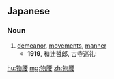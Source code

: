 ==Japanese==
{{ja-kanjitab|もの|こし|k2=ごし|r=y|yomi=kun}}

===Noun===
{{ja-noun|ものごし}}

# [[demeanor]], [[movements]], [[manner]]
#* '''1919''', 和辻哲郎, 古寺巡礼:
#*: {{ja-usex|それは十八九の色の白い、感じのこまやかな、'''物腰'''の柔らかい人であった。|それ は じゅう はち きゅう の いろ の しろい、 かんじ の こまやか な、 '''ものごし''' の やわらかい ひと で あった。|She was fair and looked 18 or 19, and she had a warm personality and a gentle manner.}}

[[hu:物腰]]
[[mg:物腰]]
[[zh:物腰]]
